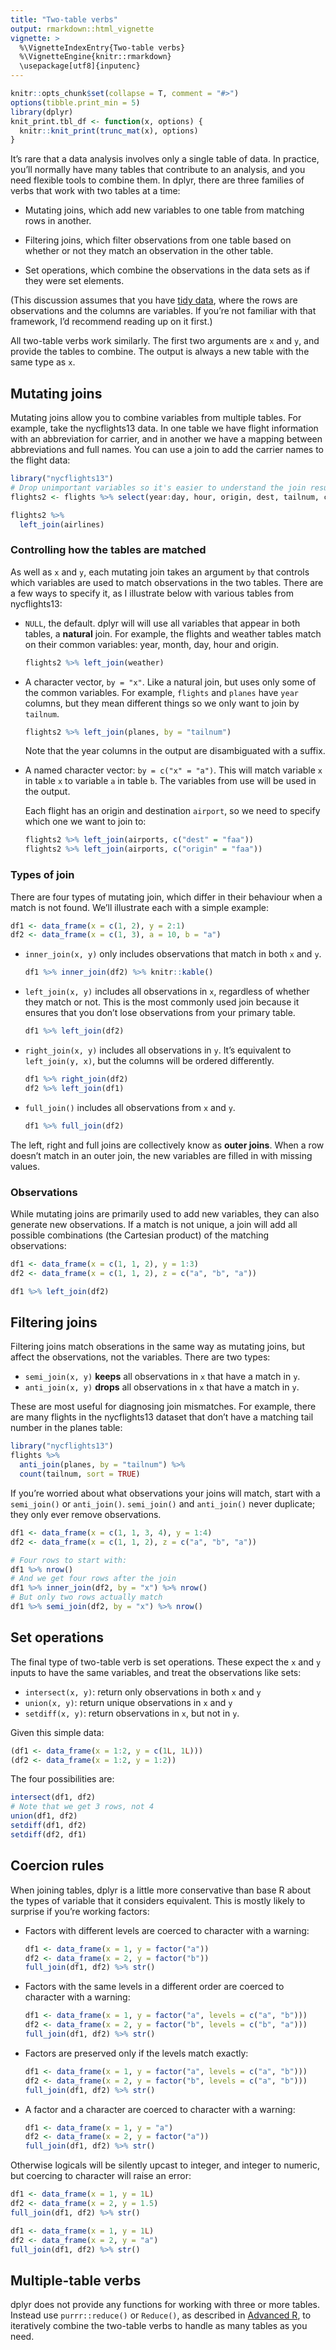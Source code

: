 ```yaml
---
title: "Two-table verbs"
output: rmarkdown::html_vignette
vignette: >
  %\VignetteIndexEntry{Two-table verbs}
  %\VignetteEngine{knitr::rmarkdown}
  \usepackage[utf8]{inputenc}
---
```


```r
knitr::opts_chunk$set(collapse = T, comment = "#>")
options(tibble.print_min = 5)
library(dplyr)
knit_print.tbl_df <- function(x, options) {
  knitr::knit_print(trunc_mat(x), options)
}
```

It's rare that a data analysis involves only a single table of data. In practice, you'll normally have many tables that contribute to an analysis, and you need flexible tools to combine them. In dplyr, there are three families of verbs that work with two tables at a time:

* Mutating joins, which add new variables to one table from matching rows in 
  another.

* Filtering joins, which filter observations from one table based on whether or 
  not they match an observation in the other table.

* Set operations, which combine the observations in the data sets as if they 
  were set elements.

(This discussion assumes that you have [tidy data](http://www.jstatsoft.org/v59/i10/), where the rows are observations and the columns are variables. If you're not familiar with that framework, I'd recommend reading up on it first.)

All two-table verbs work similarly. The first two arguments are `x` and `y`, and provide the tables to combine. The output is always a new table with the same type as `x`.

## Mutating joins

Mutating joins allow you to combine variables from multiple tables. For example, take the nycflights13 data. In one table we have flight information with an abbreviation for carrier, and in another we have a mapping between abbreviations and full names. You can use a join to add the carrier names to the flight data:

```r
library("nycflights13")
# Drop unimportant variables so it's easier to understand the join results.
flights2 <- flights %>% select(year:day, hour, origin, dest, tailnum, carrier)

flights2 %>% 
  left_join(airlines)
```

### Controlling how the tables are matched

As well as `x` and `y`, each mutating join takes an argument `by` that controls which variables are used to match observations in the two tables. There are a few ways to specify it, as I illustrate below with various tables from nycflights13:

  * `NULL`, the default. dplyr will will use all variables that appear in 
    both tables, a __natural__ join. For example, the flights and 
    weather tables match on their common variables: year, month, day, hour and 
    origin.
    
    ```r
    flights2 %>% left_join(weather)
    ```

  * A character vector, `by = "x"`. Like a natural join, but uses only 
    some of the common variables. For example, `flights` and `planes` have 
    `year` columns, but they mean different things so we only want to join by 
    `tailnum`.
    
    ```r
    flights2 %>% left_join(planes, by = "tailnum")
    ```
    
    Note that the year columns in the output are disambiguated with a suffix.

  * A named character vector: `by = c("x" = "a")`. This will
    match variable `x` in table `x` to variable `a` in table `b`. The 
    variables from use will be used in the output.
    
    Each flight has an origin and destination `airport`, so we need to specify
    which one we want to join to:
    
    ```r
    flights2 %>% left_join(airports, c("dest" = "faa"))
    flights2 %>% left_join(airports, c("origin" = "faa"))
    ```

### Types of join

There are four types of mutating join, which differ in their behaviour when a match is not found. We'll illustrate each with a simple example:

```r
df1 <- data_frame(x = c(1, 2), y = 2:1)
df2 <- data_frame(x = c(1, 3), a = 10, b = "a")
```

  * `inner_join(x, y)` only includes observations that match in both `x` and `y`.
    
    ```r
    df1 %>% inner_join(df2) %>% knitr::kable()
    ```
    
  * `left_join(x, y)` includes all observations in `x`, regardless of whether
    they match or not. This is the most commonly used join because it ensures 
    that you don't lose observations from your primary table.
  
    ```r
    df1 %>% left_join(df2)
    ```
  
  * `right_join(x, y)` includes all observations in `y`. It's equivalent to 
    `left_join(y, x)`, but the columns will be ordered differently.
  
    ```r
    df1 %>% right_join(df2)
    df2 %>% left_join(df1)
    ```

* `full_join()` includes all observations from `x` and `y`.

    ```r
    df1 %>% full_join(df2)
    ```

The left, right and full joins are collectively know as __outer joins__. When a row doesn't match in an outer join, the new variables are filled in with missing values.

### Observations

While mutating joins are primarily used to add new variables, they can also generate new observations. If a match is not unique, a join will add all possible combinations (the Cartesian product) of the matching observations:

```r
df1 <- data_frame(x = c(1, 1, 2), y = 1:3)
df2 <- data_frame(x = c(1, 1, 2), z = c("a", "b", "a"))

df1 %>% left_join(df2)
```

## Filtering joins

Filtering joins match obserations in the same way as mutating joins, but affect the observations, not the variables. There are two types:

* `semi_join(x, y)` __keeps__ all observations in `x` that have a match in `y`.
* `anti_join(x, y)` __drops__ all observations in `x` that have a match in `y`.

These are most useful for diagnosing join mismatches. For example, there are many flights in the nycflights13 dataset that don't have a matching tail number in the planes table:

```r
library("nycflights13")
flights %>% 
  anti_join(planes, by = "tailnum") %>% 
  count(tailnum, sort = TRUE)
```

If you're worried about what observations your joins will match, start with a `semi_join()` or `anti_join()`. `semi_join()` and `anti_join()` never duplicate; they only ever remove observations. 

```r
df1 <- data_frame(x = c(1, 1, 3, 4), y = 1:4)
df2 <- data_frame(x = c(1, 1, 2), z = c("a", "b", "a"))

# Four rows to start with:
df1 %>% nrow()
# And we get four rows after the join
df1 %>% inner_join(df2, by = "x") %>% nrow()
# But only two rows actually match
df1 %>% semi_join(df2, by = "x") %>% nrow()
```

## Set operations

The final type of two-table verb is set operations. These expect the `x` and `y` inputs to have the same variables, and treat the observations like sets:

* `intersect(x, y)`: return only observations in both `x` and `y`
* `union(x, y)`: return unique observations in `x` and `y`
* `setdiff(x, y)`: return observations in `x`, but not in `y`.

Given this simple data:

```r
(df1 <- data_frame(x = 1:2, y = c(1L, 1L)))
(df2 <- data_frame(x = 1:2, y = 1:2))
```

The four possibilities are:

```r
intersect(df1, df2)
# Note that we get 3 rows, not 4
union(df1, df2)
setdiff(df1, df2)
setdiff(df2, df1)
```


## Coercion rules

When joining tables, dplyr is a little more conservative than base R about the types of variable that it considers equivalent. This is mostly likely to surprise if you're working factors:

  * Factors with different levels are coerced to character with a warning:
    
    ```r
    df1 <- data_frame(x = 1, y = factor("a"))
    df2 <- data_frame(x = 2, y = factor("b"))
    full_join(df1, df2) %>% str()
    ```

  * Factors with the same levels in a different order are coerced to character 
    with a warning:
  
    ```r
    df1 <- data_frame(x = 1, y = factor("a", levels = c("a", "b")))
    df2 <- data_frame(x = 2, y = factor("b", levels = c("b", "a")))
    full_join(df1, df2) %>% str()
    ```

  * Factors are preserved only if the levels match exactly:
    
    ```r
    df1 <- data_frame(x = 1, y = factor("a", levels = c("a", "b")))
    df2 <- data_frame(x = 2, y = factor("b", levels = c("a", "b")))
    full_join(df1, df2) %>% str()
    ```    

  * A factor and a character are coerced to character with a warning:
    
    ```r
    df1 <- data_frame(x = 1, y = "a")
    df2 <- data_frame(x = 2, y = factor("a"))
    full_join(df1, df2) %>% str()
    ```
    
Otherwise logicals will be silently upcast to integer, and integer to numeric, but coercing to character will raise an error:

```r
df1 <- data_frame(x = 1, y = 1L)
df2 <- data_frame(x = 2, y = 1.5)
full_join(df1, df2) %>% str()

df1 <- data_frame(x = 1, y = 1L)
df2 <- data_frame(x = 2, y = "a")
full_join(df1, df2) %>% str()
```

## Multiple-table verbs

dplyr does not provide any functions for working with three or more tables. Instead use `purrr::reduce()` or `Reduce()`, as described in [Advanced R](http://adv-r.had.co.nz/Functionals.html#functionals-fp), to iteratively combine the two-table verbs to handle as many tables as you need.
